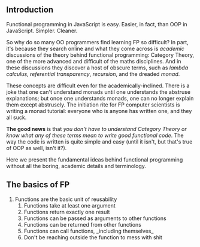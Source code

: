 
## Introduction

Functional programming in JavaScript is easy. Easier, in fact, than OOP in JavaScript. Simpler. Cleaner.

So why do so many OO programmers find learning FP so difficult? In part, it's because they search online and what they come across is _academic_ discussions of the theory behind functional programming: Category Theory, one of the more advanced and difficult of the maths disciplines. And in these discussions they discover a host of obscure terms, such as _lambda calculus_, _referential transparency_, _recursion_, and the dreaded _monad_.

These concepts are difficult even for the academically-inclined. There is a joke that one can't understand monads until one understands the abstruse explanations; but once one understands monads, one can no longer explain them except abstrusely. The initiation rite for FP computer scientists is writing a monad tutorial: everyone who is anyone has written one, and they all suck.

**The good news** is that _you don't have to understand Category Theory or know  what any of these terms mean to write good functional code_. The way the code is written is quite simple and easy (until it isn't, but that's true of OOP as well, isn't it?).

Here we present the fundamental ideas behind functional programming without all the boring, academic details and terminology.

## The basics of FP

<ol>
  <li>
    <Link to="/reusability/" aria-label="Reusability">Functions are the basic unit of reusability</Link>
    <ol>
      <li>Functions take at least one argument</li>
      <li>Functions return exactly one result</li>
      <li>Functions can be passed as arguments to other functions</li>
      <li>Functions can be returned from other functions</li>
      <li>Functions can call functions, _including themselves_</li>
      <li>Don't be reaching outside the function to mess with shit</li>
    </ol>
  </li>
</ol>
